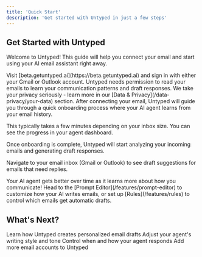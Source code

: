```yaml
---
title: 'Quick Start'
description: 'Get started with Untyped in just a few steps'
---
```


## Get Started with Untyped

Welcome to Untyped! This guide will help you connect your email and start using your AI email assistant right away.

<Steps>

<Step title="Sign up and connect your email">
  Visit [beta.getuntyped.ai](https://beta.getuntyped.ai) and sign in with either your Gmail or Outlook account.
  
  <Note>
  Untyped needs permission to read your emails to learn your communication patterns and draft responses. We take your privacy seriously - learn more in our [Data & Privacy](/data-privacy/your-data) section.
  </Note>
</Step>

<Step title="Complete the onboarding">
  After connecting your email, Untyped will guide you through a quick onboarding process where your AI agent learns from your email history.
  
  This typically takes a few minutes depending on your inbox size. You can see the progress in your agent dashboard.
</Step>

<Step title="Review your first draft">
  Once onboarding is complete, Untyped will start analyzing your incoming emails and generating draft responses.
  
  Navigate to your email inbox (Gmail or Outlook) to see draft suggestions for emails that need replies.
  
  <Tip>
  Your AI agent gets better over time as it learns more about how you communicate!
  </Tip>
</Step>

<Step title="Customize your agent">
  Head to the [Prompt Editor](/features/prompt-editor) to customize how your AI writes emails, or set up [Rules](/features/rules) to control which emails get automatic drafts.
</Step>

</Steps>

## What's Next?

<Columns cols={2}>
  <Card
    title="Explore Email Drafting"
    icon="pen-sparkles"
    href="/features/drafting"
  >
    Learn how Untyped creates personalized email drafts
  </Card>
  <Card
    title="Customize Your Agent"
    icon="wand-magic-sparkles"
    href="/features/prompt-editor"
  >
    Adjust your agent's writing style and tone
  </Card>
  <Card
    title="Set Up Rules"
    icon="list-check"
    href="/features/rules"
  >
    Control when and how your agent responds
  </Card>
  <Card
    title="Connect Additional Mailboxes"
    icon="envelope-open"
    href="/settings/mailboxes"
  >
    Add more email accounts to Untyped
  </Card>
</Columns>
